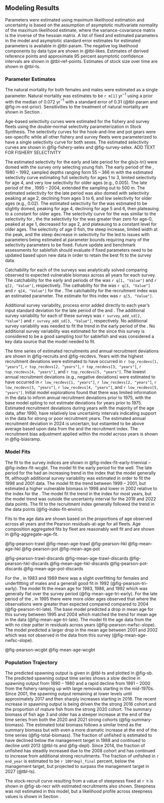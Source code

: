 ## Modeling Results

Parameters were estimated using maximum likelihood estimation and uncertainty is based on the assumption of asymptotic multivariate normality of the maximum likelihood estimate, where the variance-covariance matrix is the inverse of the hessian matrix. A list
of fixed and estimated parameters in the model and asymptotic standard error estimates for estimated parameters is available in @tbl-param. The negative log likelihood components by data type are shown in @tbl-likes. Estimates of derived reference points and approximate 95 percent asymptotic confidence intervals are shown in @tbl-ref-points. Estimates of stock size over time are shown in @tbl-ts.

### Parameter Estimates

The natural mortality for both females and males were estimated as a single parameter. Natural mortality was estimates to be `r m[1]` yr$^{-1}$ using a prior with the median of 0.072 yr$^{-1}$ with a standard error of 0.31 (@tbl-param and @fig-m-est-prior). Sensitivities to the treatment of natural mortality are shown in Section \ref{sensitivities}.

Age-based selectivity curves were estimated for the fishery and survey fleets using the double-normal selectivity parameterization in Stock Synthesis. The selectivity curves for the hook-and-line and pot gears were sex-specific while all other fishery and survey fleets were parameterized to have a single selectivity curve for both sexes. The estimated selectivity curves are shown in @fig-fishery-selex and @fig-survey-selex. ADD TEXT FOR FISHERY SELECTIVITY

The estimated selectivity for the early and late period for the gls{s-tri} were domed with the survey only selecting young fish. The early period of the \gls{s-tri}, 1980 -- 1992, sampled depths ranging form 55 -- 366 m with the estimated selectivity curve estimating full selectivity for ages 1 to 3, limited selectivity for age 4, and very low selectivity for older ages (e.g., 0.005). The late period of the \gls{s-tri}, 1995 -- 2004, extended the sampling out to 500 m.  The estimated selectivity for the late period was also domed with selectivity peaking at age 2, declining from ages 3 to 6, and low selectivity for older ages (e.g., 0.02). The estimated selectivity for the \gls{s-nslope} was estimated to be slightly domed, peaking for age 4, declining for age 5 and 6, then plateauing to a constant for older ages. The selectivity curve for the \gls{s-wcgbt} was similar to the selectivity for \gls{s-nslope}, the the selectivity for the \gls{s-wcgbt} was greater than zero for age-0, peaked at age 1, decreased for age 2, and plateauing to a constant level for older ages. The selectivity of age 0 fish, the steep increase, limited width at the peak, and the steep decrease in selectivity for the \gls{s-wcgbt} led to issues with parameters being estimated at parameter bounds requiring many of the selectivity parameters to be fixed. Future update and benchmark assessments for sablefish should evaluate if fixed parameters need to be updated based upon new data in order to retain the best fit to the survey data.     

Catchability for each of the surveys was analytically solved comparing observed to expected vulnerable biomass across all years for each survey. The catchability for the early and periods of the \gls{s-tri} was `r q[1, "Value"]` and `r q[2, "Value"]`, respectively. The cathability for the \gls{s-nslope} was `r q[3, "Value"]` and `r q[4, "Value"]` for the \gls{s-wcgbt}.  The catchability for the recruitment index was an estimated parameter.  The estimate for this index was `r q[5, "Value"]`.

Additional survey variability, process error added directly to each year’s input standard deviation for the late period of the \gls{s-tri} and \gls{s-nslope}.  The additional survey variability for each of these surveys was `r survey_add_sd[2, "Value"]` and `r survey_add_sd[3, "Value"]`, respectively.  No additional survey variability was needed to fit the trend in the early period of the \gls{s-tri}. No additional survey variability was estimated for the \gls{s-wcgbt} since this survey is considered to be a good sampling tool for sablefish and was considered a key data source that the model needed to fit. 

The time series of estimated recruitments and annual recruitment deviations are shown in @fig-recruits and @fig-recdevs. Years with the highest recruitment deviations were estimated to have occurred in `r top_recdevs[1, "years"]`, `r top_recdevs[2, "years"]`, `r top_recdevs[3, "years"]`, `r top_recdevs[4, "years"]`, and `r top_recdevs[5, "years"]`. The lowest annual recruitment deviations (e.g., negative deviations) were estimated to have occurred in `r low_recdevs[1, "years"]`, `r low_recdevs[2, "years"]`, `r low_recdevs[3, "years"]`, `r low_recdevs[4, "years"]`, and `r low_recdevs[5, "years"]`. Initial model explorations found that there was limited information in the data to inform annual recruitment deviations prior to 1975, with the base model opting to not estimate deviations for years prior to 1975. Estimated recruitment deviations during years with the majority of the age data, after 1990, have relatively low uncertainty intervals indicating support in the data for strong or poor recruitment years. The estimated annual recruitment deviation in 2024 is uncertain, but estiamted to be above average based upon data from the \gls{s-wcgbt} and the recruitment index. The recruitment bias adjustment applied within the model across years is shown in @fig-biasramp.

### Model Fits

The fit to the survey indices are shown in @fig-index-fit-early-triennial -- @fig-index-fit-wcgbt. The model fit the early period for the \gls{s-tri} well.  The late period for the \gls{s-tri} had an increasing trend in the index that the model generally fit, although additional survey variability was estimated in order to fit the 1998 and 2001 data. The model fit the trend between 1999 -- 2001, but estimated a higher vulnerable biomass in 1998 and lower in 2002 relative to the index for the \gls{s-nslope}. The model fit the trend in the \gls{s-wcgbt} index for most years, but the model trend was outside the uncertainty interval for the 2019 and 2022 data points. The fit to the recruitment index generally followed the trend in the data points (@fig-index-fit-enviro). 

Fits to the age data are shown based on the proportions of age observed across all years and the Pearson residuals-at-age for all fleets. Age composition aggregated fits by fleet are reasonably well fit and are shown in @fig-aggregate-age-fit. 

@fig-pearson-trawl
@fig-mean-age-trawl
@fig-pearson-hkl
@fig-mean-age-hkl
@fig-pearson-pot
@fig-mean-age-pot

@fig-pearson-trawl-discards
@fig-mean-age-trawl-discards
@fig-pearson-hkl-discards
@fig-mean-age-hkl-discards
@fig-pearson-pot-discards
@fig-mean-age-pot-discards

For the \gls{s-tri}, in 1983 and 1989 there was a slight overfitting for females and underfitting of males and a generall good fit in 1992 (@fig-pearson-tri-early). The model fit the mean age for 1983, 1986, and 1992 which was generally flat over the survey period (@fig-mean-age-tri-early). For the late period of the \gls{s-tri}, in 1995 there were more older ages observed that where the observations were greater than expected compared compared to 2004 (@fig-pearson-tri-late). The base model predicted a drop in mean age for this survey between 1995 and 2004 which matched the trend for mean age in the data (@fig-mean-age-tri-late). The model fit the age data from the \gls{s-nslope} with no clear patter in residuals across years (@fig-pearson-nwfsc-slope). The model predicted a larger drop in the mean age between 2001 and 2002 which was not observed in the data from this survey (@fig-mean-age-nwfsc-slope).  





@fig-pearson-wcgbt
@fig-mean-age-wcgbt

### Population Trajectory

The predicted spawning output is given in @tbl-ts and plotted in @fig-sb.  The predicted spawning output time series shows a slow decline in spawning output from 1890 -- 1980 and a rapid decline from 1981 -- 2000 from the fishery ramping up with large removals starting in the mid-1970s. Since 2001, the spawning output  remaining at lower levels until approximately 2017 and then sharply increases starting in 2018. The recent increase in spawning output is being driven the the strong 2016 cohort and the proportion of mature fish from the strong 2020 cohort. The summary biomass of fish age 3 and older has a steeper increase at the end of the time series from both the 2020 and 2021 strong cohorts (@fig-summary-biomass). The estimated total biomass follows a similar trend as the summary biomass but with even a more dramatic increase at the end of the time series (@fig-total-biomass). The fraction of unfished is estimated to have declined below the management target in 1988 and continued to decline until 2013 (@tbl-ts and @fig-depl). Since 2014, the fraction of unfished has steadily increased due to the 2008 cohort and has continued to increase from additional strong recruitments.  The fraction of unfished in `r end_year` is estimated to be `r 100*depl_final` percent, below the management target, but projected to surpass the management target in 2027 (@tbl-ts).     

The stock-recruit curve resulting from a value of steepness fixed at `r h` is shown in @fig-sb-recr with estimated recruitments also shown. Steepness
was not estimated in this model, but a likelihood profile across steepness values is shown in Section \ref{profile}.





